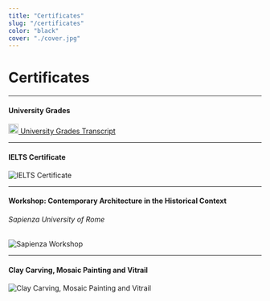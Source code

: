 ```yaml
---
title: "Certificates"
slug: "/certificates"
color: "black"
cover: "./cover.jpg"
---
```


# Certificates

---

#### University Grades
[<img src="/icons/doc.svg" width="20" height="20" /> University Grades Transcript](/certificates/university-grades-transcript.pdf)

---

#### IELTS Certificate
![IELTS Certificate](/certificates/ielts-certificate.jpg)

---

#### Workshop: Contemporary Architecture in the Historical Context
###### Sapienza University of Rome
![Sapienza Workshop](/certificates/workshop-sapienza-certificate.jpg)

---

#### Clay Carving, Mosaic Painting and Vitrail
![Clay Carving, Mosaic Painting and Vitrail](/certificates/workshop-vitrail-certificate.jpg)
